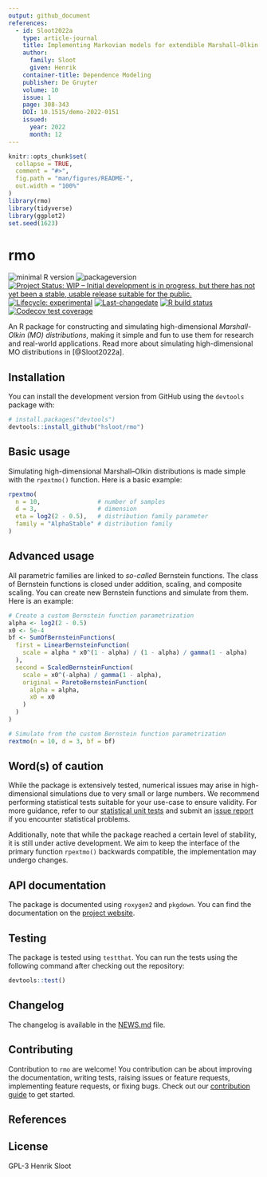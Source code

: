 ```yaml
---
output: github_document
references:
  - id: Sloot2022a
    type: article-journal
    title: Implementing Markovian models for extendible Marshall–Olkin distributions
    author: 
      family: Sloot
      given: Henrik
    container-title: Dependence Modeling
    publisher: De Gruyter
    volume: 10
    issue: 1
    page: 308-343
    DOI: 10.1515/demo-2022-0151
    issued:
      year: 2022
      month: 12
---
```


<!-- README.md is generated from README.Rmd. Please edit that file -->

```r
knitr::opts_chunk$set(
  collapse = TRUE,
  comment = "#>",
  fig.path = "man/figures/README-",
  out.width = "100%"
)
library(rmo)
library(tidyverse)
library(ggplot2)
set.seed(1623)
```

# rmo

<!-- badges: start -->
![minimal R version](https://img.shields.io/badge/R%3E%3D-3.4.0-6666ff.svg)
![packageversion](https://img.shields.io/badge/Package%20version-`r unname(desc::desc_get("Version"))`-orange.svg?style=flat-square)
[![Project Status: WIP – Initial development is in progress, but there has not yet been a stable, usable release suitable for the public.](https://www.repostatus.org/badges/latest/wip.svg)](https://www.repostatus.org/#wip)
[![Lifecycle: experimental](https://img.shields.io/badge/lifecycle-experimental-orange.svg)](https://www.tidyverse.org/lifecycle/#experimental)
[![Last-changedate](https://img.shields.io/badge/last%20change-`r gsub('-','--', Sys.Date())`-yellowgreen.svg)](/commits/master)
[![R build status](https://github.com/hsloot/rmo/workflows/check-full/badge.svg)](https://github.com/hsloot/rmo/actions)
[![Codecov test coverage](https://codecov.io/gh/hsloot/rmo/branch/master/graph/badge.svg)](https://codecov.io/gh/hsloot/rmo?branch=main)
<!-- badges: end -->

An R package for constructing and simulating high-dimensional
*Marshall-Olkin (MO) distributions*, making it simple and fun to use them for
research and real-world applications. Read more about simulating
high-dimensional MO distributions in [@Sloot2022a].

## Installation

You can install the development version from GitHub using the `devtools` package
with:

```r
# install.packages("devtools")
devtools::install_github("hsloot/rmo")
```

## Basic usage

Simulating high-dimensional Marshall–Olkin distributions is made simple with the
`rpextmo()` function. Here is a basic example: 

```r
rpextmo(
  n = 10,                # number of samples
  d = 3,                 # dimension
  eta = log2(2 - 0.5),   # distribution family parameter
  family = "AlphaStable" # distribution family
)
```

## Advanced usage

All parametric families are linked to *so-called* Bernstein functions. The class
of Bernstein functions is closed under addition, scaling, and composite scaling.
You can create new Bernstein functions and simulate from them. Here is an
example:

```r
# Create a custom Bernstein function parametrization
alpha <- log2(2 - 0.5)
x0 <- 5e-4
bf <- SumOfBernsteinFunctions(
  first = LinearBernsteinFunction(
    scale = alpha * x0^(1 - alpha) / (1 - alpha) / gamma(1 - alpha)
  ),
  second = ScaledBernsteinFunction(
    scale = x0^(-alpha) / gamma(1 - alpha),
    original = ParetoBernsteinFunction(
      alpha = alpha,
      x0 = x0
    )
  )
)

# Simulate from the custom Bernstein function parametrization
rextmo(n = 10, d = 3, bf = bf)
```

## Word(s) of caution

While the package is extensively tested, numerical issues may arise in
high-dimensional simulations due to very small or large numbers. We recommend
performing statistical tests suitable for your use-case to ensure validity. For
more guidance, refer to our [statistical unit
tests](https://github.com/hsloot/rmo/blob/main/tests/testthat/test-statistical-unit-test.R)
and submit an [issue
report](https://github.com/hsloot/rmo/issues/new?assignees=&labels=bug&template=statistical_problem.md&title=%5BSTAT%5D)
if you encounter statistical problems.

Additionally, note that while the package reached a certain level of stability,
it is still under active development. We aim to keep the interface of the
primary function `rpextmo()` backwards compatible, the implementation may
undergo changes.

## API documentation

The package is documented using `roxygen2` and `pkgdown`. You can find the
documentation on the [project website](reference/index.html).

## Testing

The package is tested using `testthat`. You can run the tests using the
following command after checking out the repository: 

```r
devtools::test()
```

## Changelog

The changelog is available in the [NEWS.md](NEWS.md) file.

## Contributing

Contribution to `rmo` are welcome! You contribution can be about improving the
documentation, writing tests, raising issues or feature requests, implementing
feature requests, or fixing bugs. Check out our [contribution
guide](.github/CONTRIBUTING.md) to get started.

## References

<div id="refs"></div>

## License

GPL-3 Henrik Sloot
